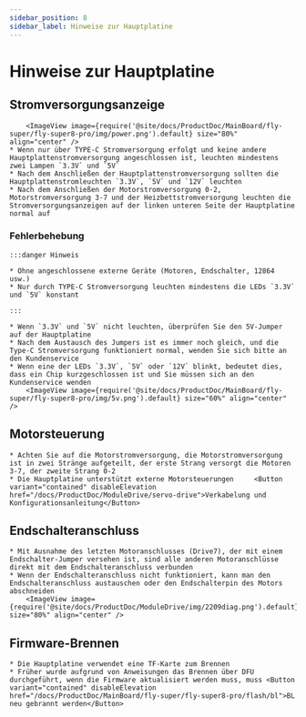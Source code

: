 ```yaml
---
sidebar_position: 8
sidebar_label: Hinweise zur Hauptplatine
---
```






# Hinweise zur Hauptplatine

## Stromversorgungsanzeige

        <ImageView image={require('@site/docs/ProductDoc/MainBoard/fly-super/fly-super8-pro/img/power.png').default} size="80%" align="center" />
    * Wenn nur über TYPE-C Stromversorgung erfolgt und keine andere Hauptplattenstromversorgung angeschlossen ist, leuchten mindestens zwei Lampen `3.3V` und `5V`
    * Nach dem Anschließen der Hauptplattenstromversorgung sollten die Hauptplattenstromleuchten `3.3V`, `5V` und `12V` leuchten
    * Nach dem Anschließen der Motorstromversorgung 0-2, Motorstromversorgung 3-7 und der Heizbettstromversorgung leuchten die Stromversorgungsanzeigen auf der linken unteren Seite der Hauptplatine normal auf

### Fehlerbehebung


    :::danger Hinweis

    * Ohne angeschlossene externe Geräte (Motoren, Endschalter, 12864 usw.)
    * Nur durch TYPE-C Stromversorgung leuchten mindestens die LEDs `3.3V` und `5V` konstant

    :::

    * Wenn `3.3V` und `5V` nicht leuchten, überprüfen Sie den 5V-Jumper auf der Hauptplatine
    * Nach dem Austausch des Jumpers ist es immer noch gleich, und die Type-C Stromversorgung funktioniert normal, wenden Sie sich bitte an den Kundenservice
    * Wenn eine der LEDs `3.3V`, `5V` oder `12V` blinkt, bedeutet dies, dass ein Chip kurzgeschlossen ist und Sie müssen sich an den Kundenservice wenden
        <ImageView image={require('@site/docs/ProductDoc/MainBoard/fly-super/fly-super8-pro/img/5v.png').default} size="60%" align="center" />

## Motorsteuerung

    * Achten Sie auf die Motorstromversorgung, die Motorstromversorgung ist in zwei Stränge aufgeteilt, der erste Strang versorgt die Motoren 3-7, der zweite Strang 0-2
    * Die Hauptplatine unterstützt externe Motorsteuerungen     <Button variant="contained" disableElevation href="/docs/ProductDoc/ModuleDrive/servo-drive">Verkabelung und Konfigurationsanleitung</Button>

## Endschalteranschluss

    * Mit Ausnahme des letzten Motoranschlusses (Drive7), der mit einem Endschalter-Jumper versehen ist, sind alle anderen Motoranschlüsse direkt mit dem Endschalteranschluss verbunden
    * Wenn der Endschalteranschluss nicht funktioniert, kann man den Endschalteranschluss austauschen oder den Endschalterpin des Motors abschneiden
        <ImageView image={require('@site/docs/ProductDoc/ModuleDrive/img/2209diag.png').default} size="80%" align="center" />




## Firmware-Brennen

    * Die Hauptplatine verwendet eine TF-Karte zum Brennen
    * Früher wurde aufgrund von Anweisungen das Brennen über DFU durchgeführt, wenn die Firmware aktualisiert werden muss, muss <Button variant="contained" disableElevation href="/docs/ProductDoc/MainBoard/fly-super/fly-super8-pro/flash/bl">BL neu gebrannt werden</Button>